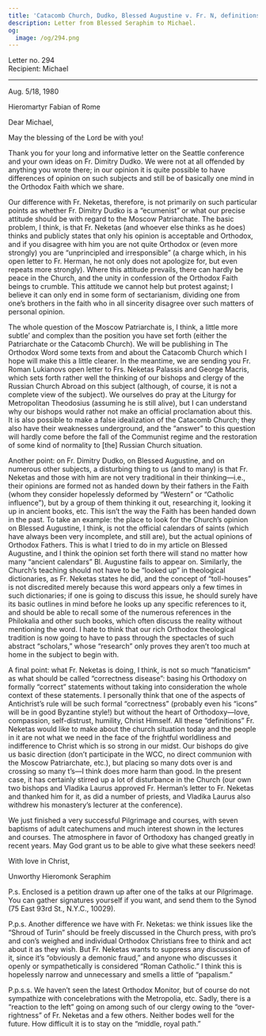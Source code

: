 ```yaml
---
title: 'Catacomb Church, Dudko, Blessed Augustine v. Fr. N, definitions'
description: Letter from Blessed Seraphim to Michael.
og:
  image: /og/294.png
---
```


<div style={{textAlign:'right', fontFamily:'monospace'}}>Letter no. 294</div>
<div style={{textAlign:'left', fontFamily:'monospace'}}>Recipient: Michael</div>

---

Aug. 5/18, 1980

Hieromartyr Fabian of Rome

Dear Michael,

May the blessing of the Lord be with you!

Thank you for your long and informative letter on the Seattle conference and your own ideas on Fr. Dimitry Dudko. We were not at all offended by anything you wrote there; in our opinion it is quite possible to have differences of opinion on such subjects and still be of basically one mind in the Orthodox Faith which we share.

Our difference with Fr. Neketas, therefore, is not primarily on such particular points as whether Fr. Dimitry Dudko is a “ecumenist” or what our precise attitude should be with regard to the Moscow Patriarchate. The basic problem, I think, is that Fr. Neketas (and whoever else thinks as he does) thinks and publicly states that only his opinion is acceptable and Orthodox, and if you disagree with him you are not quite Orthodox or (even more strongly) you are “unprincipled and irresponsible” (a charge which, in his open letter to Fr. Herman, he not only does not apologize for, but even repeats more strongly). Where this attitude prevails, there can hardly be peace in the Church, and the unity in confession of the Orthodox Faith beings to crumble. This attitude we cannot help but protest against; I believe it can only end in some form of sectarianism, dividing one from one’s brothers in the faith who in all sincerity disagree over such matters of personal opinion.

The whole question of the Moscow Patriarchate is, I think, a little more subtle’ and complex than the position you have set forth (either the Patriarchate or the Catacomb Church). We will be publishing in The Orthodox Word some texts from and about the Catacomb Church which I hope will make this a little clearer. In the meantime, we are sending you Fr. Roman Lukianovs open letter to Frs. Neketas Palassis and George Macris, which sets forth rather well the thinking of our bishops and clergy of the Russian Church Abroad on this subject (although, of course, it is not a complete view of the subject). We ourselves do pray at the Liturgy for Metropolitan Theodosius (assuming he is still alive), but I can understand why our bishops would rather not make an official proclamation about this. It is also possible to make a false idealization of the Catacomb Church; they also have their weaknesses underground, and the “answer” to this question will hardly come before the fall of the Communist regime and the restoration of some kind of normality to [the] Russian Church situation.

Another point: on Fr. Dimitry Dudko, on Blessed Augustine, and on numerous other subjects, a disturbing thing to us (and to many) is that Fr. Neketas and those with him are not very traditional in their thinking—i.e., their opinions are formed not as handed down by their fathers in the Faith (whom they consider hopelessly deformed by “Western” or “Catholic influence”), but by a group of them thinking it out, researching it, looking it up in ancient books, etc. This isn’t the way the Faith has been handed down in the past. To take an example: the place to look for the Church’s opinion on Blessed Augustine, I think, is not the official calendars of saints (which have always been very incomplete, and still are), but the actual opinions of Orthodox Fathers. This is what I tried to do in my article on Blessed Augustine, and I think the opinion set forth there will stand no matter how many “ancient calendars” Bl. Augustine fails to appear on. Similarly, the Church’s teaching should not have to be “looked up” in theological dictionaries, as Fr. Neketas states he did, and the concept of “toll-houses” is not discredited merely because this word appears only a few times in such dictionaries; if one is going to discuss this issue, he should surely have its basic outlines in mind before he looks up any specific references to it, and should be able to recall some of the numerous references in the Philokalia and other such books, which often discuss the reality without mentioning the word. I hate to think that our rich Orthodox theological tradition is now going to have to pass through the spectacles of such abstract “scholars,” whose “research” only proves they aren’t too much at home in the subject to begin with.

A final point: what Fr. Neketas is doing, I think, is not so much “fanaticism” as what should be called “correctness disease”: basing his Orthodoxy on formally “correct” statements without taking into consideration the whole context of these statements. I personally think that one of the aspects of Antichrist’s rule will be such formal “correctness” (probably even his “icons” will be in good Byzantine style!) but without the heart of Orthodoxy—love, compassion, self-distrust, humility, Christ Himself. All these “definitions” Fr. Neketas would like to make about the church situation today and the people in it are not what we need in the face of the frightful worldliness and indifference to Christ which is so strong in our midst. Our bishops do give us basic direction (don’t participate in the WCC, no direct communion with the Moscow Patriarchate, etc.), but placing so many dots over is and crossing so many t’s—I think does more harm than good. In the present case, it has certainly stirred up a lot of disturbance in the Church (our own two bishops and Vladika Laurus approved Fr. Herman’s letter to Fr. Neketas and thanked him for it, as did a number of priests, and Vladika Laurus also withdrew his monastery’s lecturer at the conference).

We just finished a very successful Pilgrimage and courses, with seven baptisms of adult catechumens and much interest shown in the lectures and courses. The atmosphere in favor of Orthodoxy has changed greatly in recent years. May God grant us to be able to give what these seekers need!

With love in Christ,

Unworthy Hieromonk Seraphim

P.s. Enclosed is a petition drawn up after one of the talks at our Pilgrimage. You can gather signatures yourself if you want, and send them to the Synod (75 East 93rd St., N.Y.C., 10029).

P.p.s. Another difference we have with Fr. Neketas: we think issues like the “Shroud of Turin” should be freely discussed in the Church press, with pro’s and con’s weighed and individual Orthodox Christians free to think and act about it as they wish. But Fr. Neketas wants to suppress any discussion of it, since it’s “obviously a demonic fraud,” and anyone who discusses it openly or sympathetically is considered “Roman Catholic.” I think this is hopelessly narrow and unnecessary and smells a little of “papalism.”

P.p.s.s. We haven’t seen the latest Orthodox Monitor, but of course do not sympathize with concelebrations with the Metropolia, etc. Sadly, there is a “reaction to the left” going on among such of our clergy owing to the “over-rightness” of Fr. Neketas and a few others. Neither bodes well for the future. How difficult it is to stay on the “middle, royal path.”
